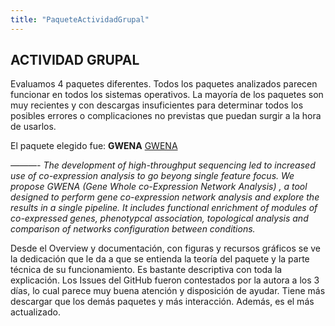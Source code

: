 ```yaml
---
title: "PaqueteActividadGrupal"
---
```


## ACTIVIDAD GRUPAL 

Evaluamos 4 paquetes diferentes. Todos los paquetes analizados parecen funcionar en todos los sistemas operativos. La mayoría de los paquetes son muy recientes y con descargas insuficientes para determinar todos los posibles errores o complicaciones no previstas que puedan surgir a la hora de usarlos.  

El paquete elegido fue: **GWENA**
[GWENA](https://github.com/Kumquatum/GWENA)

*---------- The development of high-throughput sequencing led to increased use of co-expression analysis to go beyong single feature focus. We propose GWENA (Gene Whole co-Expression Network Analysis) , a tool designed to perform gene co-expression network analysis and explore the results in a single pipeline. It includes functional enrichment of modules of co-expressed genes, phenotypcal association, topological analysis and comparison of networks configuration between conditions.*



Desde el Overview y documentación, con figuras y recursos gráficos se ve la dedicación que le da a que se entienda la teoría del paquete y la parte técnica de su funcionamiento. Es bastante descriptiva con toda la explicación. Los Issues del GitHub fueron contestados por la autora a los 3 días, lo cual parece muy buena atención y disposición de ayudar. 
Tiene más descargar que los demás paquetes y más interacción. Además, es el más actualizado. 

